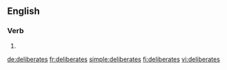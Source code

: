 {{also|délibérâtes}}
==English==

===Verb===
{{head|en|verb form}}

# {{en-third-person singular of|deliberate}}

[[de:deliberates]]
[[fr:deliberates]]
[[simple:deliberates]]
[[fi:deliberates]]
[[vi:deliberates]]